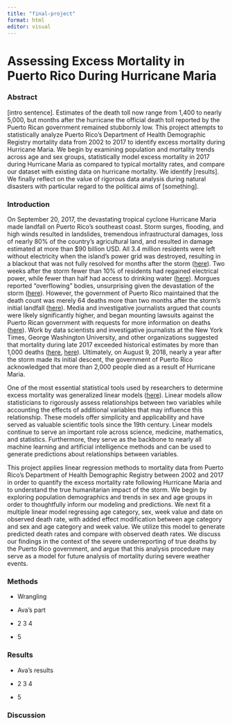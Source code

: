 ```yaml
---
title: "final-project"
format: html
editor: visual
---
```


# Assessing Excess Mortality in Puerto Rico During Hurricane Maria

### Abstract

\[intro sentence\]. Estimates of the death toll now range from 1,400 to nearly 5,000, but months after the hurricane the official death toll reported by the Puerto Rican government remained stubbornly low. This project attempts to statistically analyze Puerto Rico's Department of Health Demographic Registry mortality data from 2002 to 2017 to identify excess mortality during Hurricane Maria. We begin by examining population and mortality trends across age and sex groups, statistically model excess mortality in 2017 during Hurricane Maria as compared to typical mortality rates, and compare our dataset with existing data on hurricane mortality. We identify \[results\]. We finally reflect on the value of rigorous data analysis during natural disasters with particular regard to the political aims of \[something\].

### Introduction

On September 20, 2017, the devastating tropical cyclone Hurricane Maria made landfall on Puerto Rico's southeast coast. Storm surges, flooding, and high winds resulted in landslides, tremendous infrastructural damages, loss of nearly 80% of the country’s agricultural land, and resulted in damage estimated at more than \$90 billion USD. All 3.4 million residents were left without electricity when the island’s power grid was destroyed, resulting in a blackout that was not fully resolved for months after the storm ([here](https://www.nytimes.com/2017/09/21/us/hurricane-maria-puerto-rico.html)). Two weeks after the storm fewer than 10% of residents had regained electrical power, while fewer than half had access to drinking water ([here](https://www.theguardian.com/world/2017/oct/03/puerto-rico-new-death-toll-hurricane-maria-trump-visit)). Morgues reported “overflowing” bodies, unsurprising given the devastation of the storm ([here](https://www.nbcnews.com/storyline/puerto-rico-crisis/puerto-rico-9-months-after-hurricane-maria-questions-persist-over-n883921)). However, the government of Puerto Rico maintained that the death count was merely 64 deaths more than two months after the storm’s initial landfall ([here](https://www.nytimes.com/interactive/2017/12/08/us/puerto-rico-hurricane-maria-death-toll.html)). Media and investigative journalists argued that counts were likely significantly higher, and began mounting lawsuits against the Puerto Rican government with requests for more information on deaths ([here](https://www.cnn.com/2018/06/12/politics/sutter-puerto-rico-records-delay-invs/index.html)). Work by data scientists and investigative journalists at the New York Times, George Washington University, and other organizations suggested that mortality during late 2017 exceeded historical estimates by more than 1,000 deaths ([here](https://www.nytimes.com/interactive/2017/12/08/us/puerto-rico-hurricane-maria-death-toll.html), [here](https://publichealth.gwu.edu/sites/g/files/zaxdzs4586/files/2023-06/acertainment-of-the-estimated-excess-mortality-from-hurricane-maria-in-puerto-rico.pdf)). Ultimately, on August 9, 2018, nearly a year after the storm made its initial descent, the government of Puerto Rico acknowledged that more than 2,000 people died as a result of Hurricane Maria. 

One of the most essential statistical tools used by researchers to determine excess mortality was generalized linear models ([here](https://publichealth.gwu.edu/sites/g/files/zaxdzs4586/files/2023-06/acertainment-of-the-estimated-excess-mortality-from-hurricane-maria-in-puerto-rico.pdf)). Linear models allow statisticians to rigorously assess relationships between two variables while accounting the effects of additional variables that may influence this relationship. These models offer simplicity and applicability and have served as valuable scientific tools since the 19th century. Linear models continue to serve an important role across science, medicine, mathematics, and statistics. Furthermore, they serve as the backbone to nearly all machine learning and artificial intelligence methods and can be used to generate predictions about relationships between variables. 

This project applies linear regression methods to mortality data from Puerto Rico's Department of Health Demographic Registry between 2002 and 2017 in order to quantify the excess mortality rate following Hurricane Maria and to understand the true humanitarian impact of the storm. We begin by exploring population demographics and trends in sex and age groups in order to thoughtfully inform our modeling and predictions. We next fit a multiple linear model regressing age category, sex, week value and date on observed death rate, with added effect modification between age category and sex and age category and week value. We utilize this model to generate predicted death rates and compare with observed death rates. We discuss our findings in the context of the severe underreporting of true deaths by the Puerto Rico government, and argue that this analysis procedure may serve as a model for future analysis of mortality during severe weather events. 

### Methods

-   Wrangling

-   Ava's part

-   2 3 4

-   5

### Results

-   Ava's results

-   2 3 4

-   5

### Discussion
